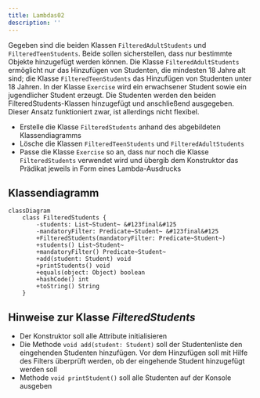 ```yaml
---
title: Lambdas02
description: ''
---
```



Gegeben sind die beiden Klassen `FilteredAdultStudents` und
`FilteredTeenStudents`. Beide sollen sicherstellen, dass nur bestimmte Objekte
hinzugefügt werden können. Die Klasse `FilteredAdultStudents` ermöglicht nur das
Hinzufügen von Studenten, die mindesten 18 Jahre alt sind; die Klasse
`FilteredTeenStudents` das Hinzufügen von Studenten unter 18 Jahren. In der
Klasse `Exercise` wird ein erwachsener Student sowie ein jugendlicher Student
erzeugt. Die Studenten werden den beiden FilteredStudents-Klassen hinzugefügt
und anschließend ausgegeben. Dieser Ansatz funktioniert zwar, ist allerdings
nicht flexibel.

- Erstelle die Klasse `FilteredStudents` anhand des abgebildeten
  Klassendiagramms
- Lösche die Klassen `FilteredTeenStudents` und `FilteredAdultStudents`
- Passe die Klasse `Exercise` so an, dass nur noch die Klasse `FilteredStudents`
  verwendet wird und übergib dem Konstruktor das Prädikat jeweils in Form eines
  Lambda-Ausdrucks

## Klassendiagramm

```mermaid
classDiagram
    class FilteredStudents {
        -students: List~Student~ &#123final&#125
        -mandatoryFilter: Predicate~Student~ &#123final&#125
        +FilteredStudents(mandatoryFilter: Predicate~Student~)
        +students() List~Student~
        +mandatoryFilter() Predicate~Student~
        +add(student: Student) void
        +printStudents() void
        +equals(object: Object) boolean
        +hashCode() int
        +toString() String
    }
```

## Hinweise zur Klasse _FilteredStudents_

- Der Konstruktor soll alle Attribute initialisieren
- Die Methode `void add(student: Student)` soll der Studentenliste den
  eingehenden Studenten hinzufügen. Vor dem Hinzufügen soll mit Hilfe des
  Filters überprüft werden, ob der eingehende Student hinzugefügt werden soll
- Methode `void printStudent()` soll alle Studenten auf der Konsole ausgeben

<Exercise pullRequest="68" branchSuffix="lambdas/02" />
